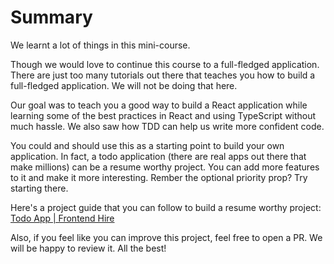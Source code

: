 # Summary

We learnt a lot of things in this mini-course.

Though we would love to continue this course to a full-fledged application. There are just too many tutorials out there that teaches you how to build a full-fledged application. We will not be doing that here.

Our goal was to teach you a good way to build a React application while learning some of the best practices in React and using TypeScript without much hassle. We also saw how TDD can help us write more confident code.

You could and should use this as a starting point to build your own application. In fact, a todo application (there are real apps out there that make millions) can be a resume worthy project. You can add more features to it and make it more interesting. Rember the optional priority prop? Try starting there.

Here's a project guide that you can follow to build a resume worthy project: [Todo App | Frontend Hire](https://www.frontendhire.com/projects/todo-app)

Also, if you feel like you can improve this project, feel free to open a PR. We will be happy to review it. All the best!
